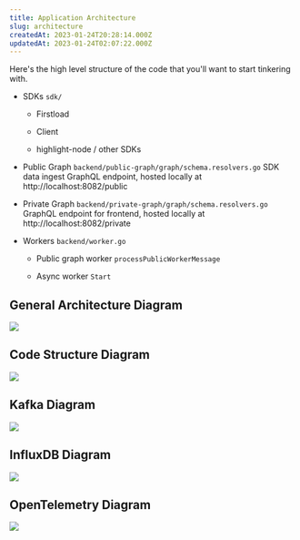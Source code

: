 ```yaml
---
title: Application Architecture
slug: architecture
createdAt: 2023-01-24T20:28:14.000Z
updatedAt: 2023-01-24T02:07:22.000Z
---
```


Here's the high level structure of the code that you'll want to start tinkering with.

-   SDKs `sdk/`

    -   Firstload

    -   Client

    -   highlight-node / other SDKs

-   Public Graph `backend/public-graph/graph/schema.resolvers.go` SDK data ingest GraphQL endpoint, hosted locally at http://localhost:8082/public

-   Private Graph `backend/private-graph/graph/schema.resolvers.go` GraphQL endpoint for frontend, hosted locally at http://localhost:8082/private

-   Workers `backend/worker.go`

    -   Public graph worker `processPublicWorkerMessage`

    -   Async worker `Start`

## General Architecture Diagram

![](/images/architecture.png)

## Code Structure Diagram

![](/images/software-components.png)

## Kafka Diagram

![](/images/kafka.png)

## InfluxDB Diagram

![](/images/influx.png)

## OpenTelemetry Diagram

![](/images/opentelemetry.png)

